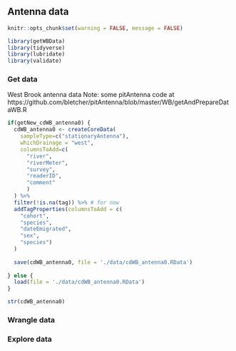 ## Antenna data {#dataAntenna}

```r
knitr::opts_chunk$set(warning = FALSE, message = FALSE)
```


```r
library(getWBData)
library(tidyverse)
library(lubridate)
library(validate)
```

### Get data
West Brook antenna data
Note: some pitAntenna code at https://github.com/bletcher/pitAntenna/blob/master/WB/getAndPrepareDataWB.R
```r

if(getNew_cdWB_antenna0) {
  cdWB_antenna0 <- createCoreData(
    sampleType=c("stationaryAntenna"), 
    whichDrainage = "west",
    columnsToAdd=c(
      "river",
      "riverMeter",
      "survey",
      "readerID",
      "comment"
      )
  ) %>%  
  filter(!is.na(tag)) %>% # for now
  addTagProperties(columnsToAdd = c(
    "cohort",
    "species",
    "dateEmigrated",
    "sex",
    "species")
  )
  
  save(cdWB_antenna0, file = './data/cdWB_antenna0.RData')
    
} else {
  load(file = './data/cdWB_antenna0.RData')
}

str(cdWB_antenna0)

```

### Wrangle data

### Explore data

